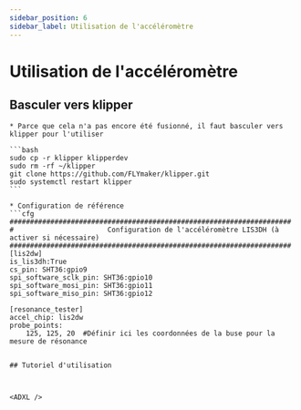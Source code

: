```yaml
---
sidebar_position: 6
sidebar_label: Utilisation de l'accéléromètre
---
```


# Utilisation de l'accéléromètre



## Basculer vers klipper

    * Parce que cela n'a pas encore été fusionné, il faut basculer vers klipper pour l'utiliser

    ```bash
    sudo cp -r klipper klipperdev
    sudo rm -rf ~/klipper
    git clone https://github.com/FLYmaker/klipper.git
    sudo systemctl restart klipper
    ```

    * Configuration de référence
    ```cfg
    #####################################################################
    #                       Configuration de l'accéléromètre LIS3DH (à activer si nécessaire)
    #####################################################################
    [lis2dw]
    is_lis3dh:True
    cs_pin: SHT36:gpio9
    spi_software_sclk_pin: SHT36:gpio10
    spi_software_mosi_pin: SHT36:gpio11
    spi_software_miso_pin: SHT36:gpio12

    [resonance_tester]
    accel_chip: lis2dw
    probe_points:
        125, 125, 20  #Définir ici les coordonnées de la buse pour la mesure de résonance


```

## Tutoriel d'utilisation



<ADXL />